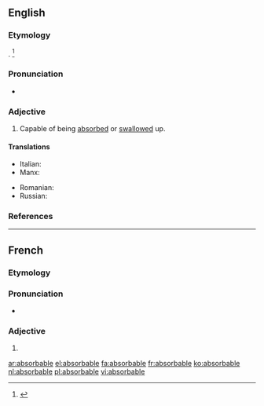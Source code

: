 ==English==

===Etymology===
{{suffix|absorb|able}}. {{defdate|First attested in the late 18<sup>th</sup> century.}}<ref name=SOED>{{reference-book|last =|first =|authorlink =|coauthors =|editor =Brown, Lesley|others =|title = The Shorter Oxford English Dictionary|origdate =|origyear = 1933|origmonth =|url =|format =|accessdate =|accessyear =|accessmonth =|edition = 5th|date =|year =2003|month =|publisher =Oxford University Press|location =Oxford, UK|language =|id =|doi =|isbn =978-0-19-860575-7|lccn =|ol =|pages =9|chapter =|chapterurl =|quote =}}</ref>

===Pronunciation===
* {{a|US}} {{IPA|/əbˈsɔɹb.ə.bl̩/|/əbˈzɔɹb.ə.bl̩/}}

===Adjective===
{{en-adj}}

# Capable of being [[absorbed]] or [[swallow]]ed up.

====Translations====
{{trans-top|capable of being absorbed}}
* Italian: {{t|it|assorbibile}}
* Manx: {{t|gv|yn-sooit}}
{{trans-mid}}
* Romanian: {{t|ro|absorbibil|m|n}}
* Russian: {{t+|ru|абсорбируемый|tr=absorbírujemyj|sc=Cyrl}}
{{trans-bottom}}

===References===
<references/>

----

==French==

===Etymology===
{{suffix|absorber|able|lang=fr}}

===Pronunciation===
* {{IPA|/ap.sɔʁ.babl/|lang=fr}}

===Adjective===
{{fr-adj|mf}}

# {{l|en|absorbable}}

[[ar:absorbable]]
[[el:absorbable]]
[[fa:absorbable]]
[[fr:absorbable]]
[[ko:absorbable]]
[[nl:absorbable]]
[[pl:absorbable]]
[[vi:absorbable]]